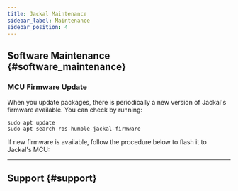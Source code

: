 ```yaml
---
title: Jackal Maintenance
sidebar_label: Maintenance
sidebar_position: 4
---
```



<ComponentIntroductionJackal />

## Software Maintenance {#software_maintenance}

<GettingNewPackages />

### MCU Firmware Update

When you update packages, there is periodically a new version of Jackal's firmware available. You can check by running:

```
sudo apt update
sudo apt search ros-humble-jackal-firmware
```

If new firmware is available, follow the procedure below to flash it to Jackal's MCU:

<JackalFirmware />

---

## Support {#support}

<Support />
